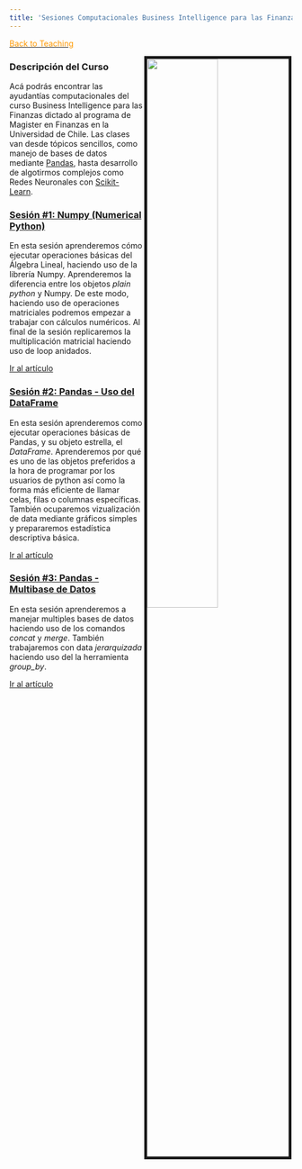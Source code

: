 ---
title: 'Sesiones Computacionales Business Intelligence para las Finanzas'
---





<u><a href="https://alvarogutyerrez.github.io/alvarogutyerrez/teaching.html"><font color="#ff9900">Back to Teaching</font></a></u>


<img src="python_logo.png" style="width:50%; border:5px solid; margin-right: 2px" align="right">


<article>
<h3><a>Descripción del Curso </a></h3>
<p>
Acá podrás encontrar las ayudantías computacionales del curso Business Intelligence para las Finanzas dictado al programa de Magister en Finanzas en la Universidad de Chile. Las clases van desde tópicos sencillos, como manejo de bases de datos mediante [Pandas](http://pandas.pydata.org/pandas-docs/version/0.15/tutorials.html), hasta desarrollo de algotirmos complejos como Redes Neuronales con [Scikit-Learn](https://scikit-learn.org/stable/). 
</p>
</article>







<article>
<h3><a href="https://github.com/alvarogutyerrez/alvarogutyerrez/blob/master/numpy_intro.ipynb">Sesión #1: Numpy (Numerical Python) </a></h3>
<div class="summary">
<p>
En esta sesión aprenderemos cómo ejecutar operaciones básicas del Álgebra Lineal, haciendo uso de la librería Numpy. Aprenderemos la diferencia entre los objetos _plain python_ y Numpy. De este modo, haciendo uso de operaciones matriciales podremos empezar a trabajar con cálculos numéricos. Al final de la sesión replicaremos la multiplicación matricial haciendo uso de loop anidados.
</p>
<a class="btn btn-outline-primary btn-sm" href="https://github.com/alvarogutyerrez/alvarogutyerrez/blob/master/numpy_intro.ipynb">Ir al artículo</a>
</div>
</article>





<article>
<h3><a href="https://github.com/alvarogutyerrez/alvarogutyerrez/blob/master/MasteringPandas.ipynb">Sesión #2: Pandas - Uso del DataFrame  </a></h3>
<div class="summary">
<p>
En esta sesión aprenderemos como ejecutar operaciones básicas de Pandas, y su objeto estrella, el *DataFrame*. Aprenderemos por qué es uno de las objetos preferidos a la hora de programar por los usuarios de python así como la forma más eficiente de llamar celas, filas o columnas específicas. También ocuparemos vizualización de data mediante gráficos simples y prepararemos estadística descriptiva básica.
</p>
<a class="btn btn-outline-primary btn-sm" href="https://github.com/alvarogutyerrez/alvarogutyerrez/blob/master/MasteringPandas.ipynb">Ir al artículo</a>
</div>
</article>




<article>
<h3><a href="https://github.com/alvarogutyerrez/alvarogutyerrez/blob/master/S03_data_handle.ipynb">Sesión #3: Pandas - Multibase de Datos  </a></h3>
<div class="summary">
<p>
En esta sesión aprenderemos a manejar multiples bases de datos haciendo uso de los comandos _concat_ y _merge_. También trabajaremos con data _jerarquizada_ haciendo uso del la herramienta _group_by_.
</p>
<a class="btn btn-outline-primary btn-sm" href="https://github.com/alvarogutyerrez/alvarogutyerrez/blob/master/S03_data_handle.ipynb">Ir al artículo</a>
</div>
</article>
<!--





<article>
<h3><a href="https://github.com/alvarogutyerrez/alvarogutyerrez/blob/master/S04_aplicaciones.ipynb">Sesión #4: Aplicaciones Miscelaneas  </a></h3>
<div class="summary">
<p>
En esta sesión veremos un par de aplicaciones haciendo uso de lo aprendido en las sesiones anteriores. Partiremos con cálculos de _complejidad computacional_, recuperando el tiempo que le toma a nuestro computador realizar ciertas operaciones recursivas. Luego veremos una aplicación financiera usando el comando shift. Finalmente reclasificaremos una variable continua utilizando _bins_ y la función _pd_cut_.
</p>
<a class="btn btn-outline-primary btn-sm" href="https://github.com/alvarogutyerrez/alvarogutyerrez/blob/master/S04_aplicaciones.ipynb">Ir al artículo</a>
</div>
</article>




<article>
<h3><a href="Tareas/T1/T1_python.html"> <font color="#ff9900">Tarea #1: Complejidad Computacional </font> </a></h3>
<div class="summary">
<p>
Tarea # 1 del curso
</p>
<a class="btn btn-outline-primary btn-sm" href="Tareas/T1/T1_python.html">Ir al artículo</a>
</div>
</article>


<article>
<h3><a href="https://github.com/alvarogutyerrez/alvarogutyerrez/blob/master/Sesion_5_Gradiente_Decendiente.ipynb">Sesión #5: Gradiente Descendiente  </a></h3>
<div class="summary">
<p>
En este apartado, se discutirán tres sabores distintos del algoritmo de *Gradiente Descendiente*. Los cuales, desde el más complejo al más simple, en términos computacionales, van en el siguiente orden: _Batch Gradient Descent_, _Mini-Batch Gradient Descent_ y _Stochastic Gradient Descent_. Veremos ventajas y desventajas de cada uno de estos y también veremos la implementación de estos en la librería _sklearn_. 
</p>
<a class="btn btn-outline-primary btn-sm" href="https://github.com/alvarogutyerrez/alvarogutyerrez/blob/master/Sesion_5_Gradiente_Decendiente.ipynb">Ir al artículo</a>
</div>
</article>



<article>
<h3><a href="https://github.com/alvarogutyerrez/alvarogutyerrez/blob/master/S06_Metrics.ipynb">Sesión #6: Métricas de Acierto  </a></h3>
<div class="summary">
<p>
En este apartado, se discuten las principales métricas de acierto para los modelos de clasificación. 
</p>
<a class="btn btn-outline-primary btn-sm" href="https://github.com/alvarogutyerrez/alvarogutyerrez/blob/master/S06_Metrics.ipynb">Ir al artículo</a>
</div>
</article>


<article>
<h3><a href="https://github.com/alvarogutyerrez/alvarogutyerrez/blob/master/S07_Modelos_Lineales_Regularizados.ipynb">Sesión #7: Modelos Lineales Regularizados  </a></h3>
<div class="summary">
<p>
En esta sesión, aprenderemos como, haciendo uso de sklearn, estimar modelos de regresión lineal regulariazados (e.g Lasso, Ridge, ElasticNet). Adicional a esto, declararemos una serie de funciones que serán de utilidad en la generación de rezagos en la data (**crealags**), para generar listas ordenadas con todos los modelos que queramos estimar (**creamodelos**),  y finalmente otra que será útil para la presentación de las métricas de desempeño de dichos modelos en cada una de las muestras (**metricas**).
</p>
<a class="btn btn-outline-primary btn-sm" href="https://github.com/alvarogutyerrez/alvarogutyerrez/blob/master/S07_Modelos_Lineales_Regularizados.ipynb">Ir al artículo</a>
</div>
</article>



<article>
<h3><a href="https://github.com/alvarogutyerrez/alvarogutyerrez/blob/master/S08_Modelos_Multinomiales.ipynb">Sesión #8: Modelos Multinomiales  </a></h3>
<div class="summary">
<p>
En esta sesión, veremos como aplicar modelos de clasificación multinomiales usando sklearn.
</p>
<a class="btn btn-outline-primary btn-sm" href="https://github.com/alvarogutyerrez/alvarogutyerrez/blob/master/S08_Modelos_Multinomiales.ipynb">Ir al artículo</a>
</div>
</article>




<article>
<h3><a href="https://github.com/alvarogutyerrez/alvarogutyerrez/blob/master/S09_SVM.ipynb">Sesión #9: Support Vector Machine  </a></h3>
<div class="summary">
<p>
En esta sesión, utilizaremos Support Vector Machine, como clasificador y como predictorlinal.
</p>
<a class="btn btn-outline-primary btn-sm" href="https://github.com/alvarogutyerrez/alvarogutyerrez/blob/master/S09_SVM.ipynb">Ir al artículo</a>
</div>
</article>




<article>
<h3><a href="https://github.com/alvarogutyerrez/alvarogutyerrez/blob/master/S10ANN.ipynb">Sesión #10: Artificial Neural Network (_ANN_ para los amigos)  </a></h3>
<div class="summary">
<p>
En esta sesión tiene por propósito mostrar como se construye una red neuronal y luego cómo se implementa en Sklearn.
</p>
<a class="btn btn-outline-primary btn-sm" href="https://github.com/alvarogutyerrez/alvarogutyerrez/blob/master/S10ANN.ipynb">Ir al artículo</a>
</div>
</article>

-->










